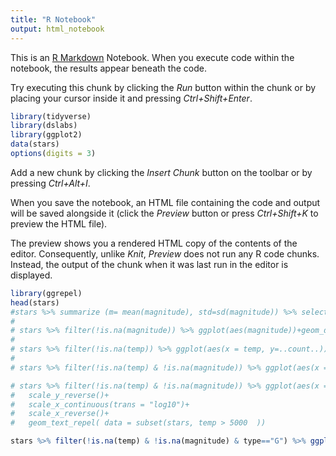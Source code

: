 ```yaml
---
title: "R Notebook"
output: html_notebook
---
```


This is an [R Markdown](http://rmarkdown.rstudio.com) Notebook. When you execute code within the notebook, the results appear beneath the code. 

Try executing this chunk by clicking the *Run* button within the chunk or by placing your cursor inside it and pressing *Ctrl+Shift+Enter*. 

```r

library(tidyverse)
library(dslabs)
library(ggplot2)
data(stars)
options(digits = 3)  
```

Add a new chunk by clicking the *Insert Chunk* button on the toolbar or by pressing *Ctrl+Alt+I*.

When you save the notebook, an HTML file containing the code and output will be saved alongside it (click the *Preview* button or press *Ctrl+Shift+K* to preview the HTML file).

The preview shows you a rendered HTML copy of the contents of the editor. Consequently, unlike *Knit*, *Preview* does not run any R code chunks. Instead, the output of the chunk when it was last run in the editor is displayed.
```r

library(ggrepel)
head(stars)
#stars %>% summarize (m= mean(magnitude), std=sd(magnitude)) %>% select(m,std)
# 
# stars %>% filter(!is.na(magnitude)) %>% ggplot(aes(magnitude))+geom_density()
# 
# stars %>% filter(!is.na(temp)) %>% ggplot(aes(x = temp, y=..count..))+geom_density()
# 
# stars %>% filter(!is.na(temp) & !is.na(magnitude)) %>% ggplot(aes(x = magnitude, y=temp))+geom_point()

# stars %>% filter(!is.na(temp) & !is.na(magnitude)) %>% ggplot(aes(x = temp, y=magnitude, label=star))+geom_point()+
#   scale_y_reverse()+
#   scale_x_continuous(trans = "log10")+
#   scale_x_reverse()+
#   geom_text_repel( data = subset(stars, temp > 5000  ))

stars %>% filter(!is.na(temp) & !is.na(magnitude) & type=="G") %>% ggplot(aes(x = magnitude, y=temp, col=type))+geom_point()
  


```

